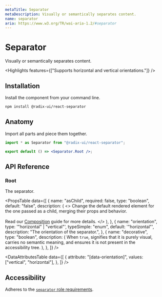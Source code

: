 ```yaml
---
metaTitle: Separator
metaDescription: Visually or semantically separates content.
name: separator
aria: https://www.w3.org/TR/wai-aria-1.2/#separator
---
```


# Separator

<Description>Visually or semantically separates content.</Description>

<HeroContainer>
	<SeparatorDemo />
</HeroContainer>

<HeroCodeBlock folder="Separator" />

<Highlights features={["Supports horizontal and vertical orientations."]} />

## Installation

Install the component from your command line.

```bash
npm install @radix-ui/react-separator
```

## Anatomy

Import all parts and piece them together.

```jsx
import * as Separator from "@radix-ui/react-separator";

export default () => <Separator.Root />;
```

## API Reference

### Root

The separator.

<PropsTable
	data={[
		{
			name: "asChild",
			required: false,
			type: "boolean",
			default: "false",
			description: (
				<>
					Change the default rendered element for the one passed as a child,
					merging their props and behavior.
					<br />
					<br />
					Read our <a href="../guides/composition">Composition</a> guide for
					more details.
				</>
			),
		},
		{
			name: "orientation",
			type: '"horizontal" | "vertical"',
			typeSimple: "enum",
			default: '"horizontal"',
			description: "The orientation of the separator.",
		},
		{
			name: "decorative",
			type: "boolean",
			description: (
				<span>
					When <Code>true</Code>, signifies that it is purely visual, carries no
					semantic meaning, and ensures it is not present in the accessibility
					tree.
				</span>
			),
		},
	]}
/>

<DataAttributesTable
	data={[
		{
			attribute: "[data-orientation]",
			values: ["vertical", "horizontal"],
		},
	]}
/>

## Accessibility

Adheres to the [`separator` role requirements](https://www.w3.org/TR/wai-aria-1.2/#separator).
